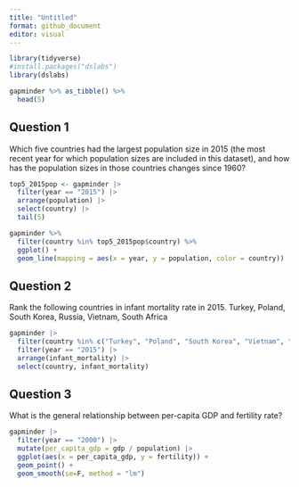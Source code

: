 ```yaml
---
title: "Untitled"
format: github_document
editor: visual
---
```


```r
library(tidyverse)
#install.packages("dslabs")
library(dslabs)
```

```r
gapminder %>% as_tibble() %>% 
  head(5)
```

## Question 1
Which five countries had the largest population size in 2015 (the most recent year for which population sizes are included in this dataset), and how has the population sizes in those countries changes since 1960?

```r
top5_2015pop <- gapminder |>
  filter(year == "2015") |>
  arrange(population) |>
  select(country) |>
  tail(5)
```

```r
gapminder %>% 
  filter(country %in% top5_2015pop$country) %>% 
  ggplot() +
  geom_line(mapping = aes(x = year, y = population, color = country))
```

## Question 2
Rank the following countries in infant mortality rate in 2015.
Turkey, Poland, South Korea, Russia, Vietnam, South Africa

```r
gapminder |>
  filter(country %in% c("Turkey", "Poland", "South Korea", "Vietnam", "South Africa")) |>
  filter(year == "2015") |>
  arrange(infant_mortality) |>
  select(country, infant_mortality)
```
## Question 3
What is the general relationship between per-capita GDP and fertility rate?

```r

gapminder |>
  filter(year == "2000") |>
  mutate(per_capita_gdp = gdp / population) |>
  ggplot(aes(x = per_capita_gdp, y = fertility)) +
  geom_point() +
  geom_smooth(se=F, method = "lm")
```



